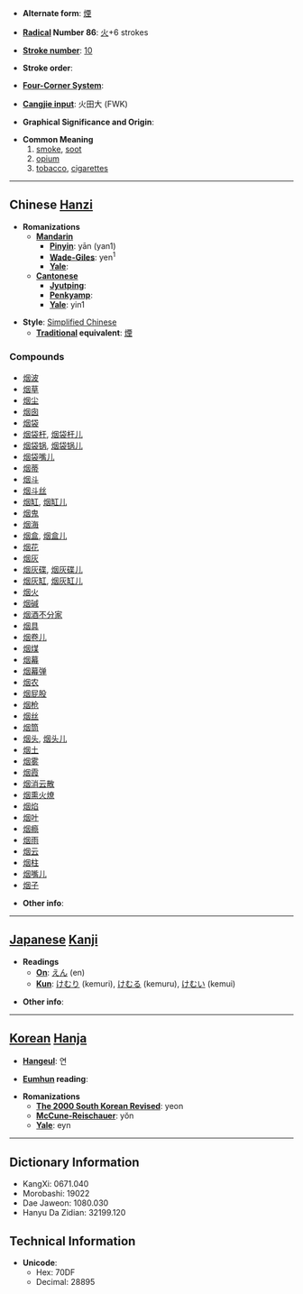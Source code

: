 * '''Alternate form''': [[煙]]

* '''[[Wiktionary:Chinese radical index| Radical]] Number 86''': [[Wiktionary:Chinese radical index 火|火]]+6 strokes

* '''[[Wiktionary:Chinese total strokes index|Stroke number]]''': [[Wiktionary:Chinese total strokes index 10|10]]

* '''Stroke order''': 

* '''[[Wiktionary:Chinese four corner index|Four-Corner System]]''': 

* '''[[Wiktionary:Chinese Cangjie index|Cangjie input]]''': 火田大 (FWK)

* '''Graphical Significance and Origin''': 

* '''Common Meaning'''
*# [[smoke]], [[soot]]
*# [[opium]]
*# [[tobacco]], [[cigarette]]s


----

== Chinese [[Hanzi]] ==

* '''Romanizations'''
** '''[[Mandarin]]'''
*** '''[[Pinyin]]''': yān (yan1)
*** '''[[Wade-Giles]]''': yen<sup>1</sup>
*** '''[[Yale]]''': 
** '''[[Cantonese]]'''
*** '''[[Jyutping]]''':
*** '''[[Penkyamp]]''': 
*** '''[[Yale]]''': yin1

* '''Style''': [[Simplified Chinese]] 
** '''[[Traditional Chinese|Traditional]] equivalent''': [[煙]]

===Compounds===
*[[烟波]]
*[[烟草]]
*[[烟尘]]
*[[烟囱]]
*[[烟袋]]
*[[烟袋杆]], [[烟袋杆儿]]
*[[烟袋锅]], [[烟袋锅儿]]
*[[烟袋嘴儿]]
*[[烟蒂]]
*[[烟斗]]
*[[烟斗丝]]
*[[烟缸]], [[烟缸儿]]
*[[烟鬼]]
*[[烟海]]
*[[烟盒]], [[烟盒儿]]
*[[烟花]]
*[[烟灰]]
*[[烟灰碟]], [[烟灰碟儿]]
*[[烟灰缸]], [[烟灰缸儿]]
*[[烟火]]
*[[烟碱]]
*[[烟酒不分家]]
*[[烟具]]
*[[烟卷儿]]
*[[烟煤]]
*[[烟幕]]
*[[烟幕弹]]
*[[烟农]]
*[[烟屁股]]
*[[烟枪]]
*[[烟丝]]
*[[烟筒]]
*[[烟头]], [[烟头儿]]
*[[烟土]]
*[[烟雾]]
*[[烟霞]]
*[[烟消云散]]
*[[烟熏火燎]]
*[[烟焰]]
*[[烟叶]]
*[[烟瘾]]
*[[烟雨]]
*[[烟云]]
*[[烟柱]]
*[[烟嘴儿]]
*[[烟子]]

* '''Other info''': 

----

== [[Japanese]] [[Kanji]] ==

* '''Readings'''
** '''[[On]]''': [[えん]] (en)
** '''[[Kun]]''': [[けむり]] (kemuri), [[けむる]] (kemuru), [[けむい]] (kemui)

* '''Other info''':  

----

== [[Korean]] [[Hanja]] ==

* '''[[Hangeul]]''': 연

* '''[[Eumhun]] reading''': 

* '''Romanizations'''
** '''[[The 2000 South Korean Revised Romanization|The 2000 South Korean Revised]]''': yeon
** '''[[McCune-Reischauer]]''': yŏn
** '''[[Yale]]''': eyn

----

== Dictionary Information ==

* KangXi: 0671.040
* Morobashi: 19022
* Dae Jaweon: 1080.030
* Hanyu Da Zidian: 32199.120

== Technical Information ==

* '''Unicode''':
** Hex: 70DF
** Decimal: 28895